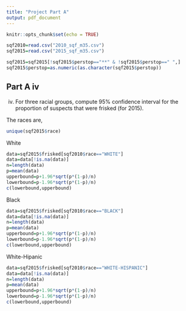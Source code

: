 ---
title: "Project Part A"
output: pdf_document
---

```{r setup, include=FALSE}
knitr::opts_chunk$set(echo = TRUE)
```

```{r}
sqf2010=read.csv("2010_sqf_m35.csv")
sqf2015=read.csv("2015_sqf_m35.csv")

sqf2015=sqf2015[!sqf2015$perstop=="**" & !sqf2015$perstop==" ",]
sqf2015$perstop=as.numeric(as.character(sqf2015$perstop))
```


##  Part A iv

iv. For three racial groups, compute 95\% confidence interval for the proportion of suspects that were frisked (for 2015).

The races are,

```{r eval=TRUE}
unique(sqf2015$race)
```

White

```{r}
data=sqf2015$frisked[sqf2010$race=="WHITE"]
data=data[!is.na(data)]
n=length(data)
p=mean(data)
upperbound=p+1.96*sqrt(p*(1-p)/n)
lowerbound=p-1.96*sqrt(p*(1-p)/n)
c(lowerbound,upperbound)
```

Black

```{r}
data=sqf2015$frisked[sqf2010$race=="BLACK"]
data=data[!is.na(data)]
n=length(data)
p=mean(data)
upperbound=p+1.96*sqrt(p*(1-p)/n)
lowerbound=p-1.96*sqrt(p*(1-p)/n)
c(lowerbound,upperbound)
```


White-Hipanic

```{r}
data=sqf2015$frisked[sqf2010$race=="WHITE-HISPANIC"]
data=data[!is.na(data)]
n=length(data)
p=mean(data)
upperbound=p+1.96*sqrt(p*(1-p)/n)
lowerbound=p-1.96*sqrt(p*(1-p)/n)
c(lowerbound,upperbound)
```









